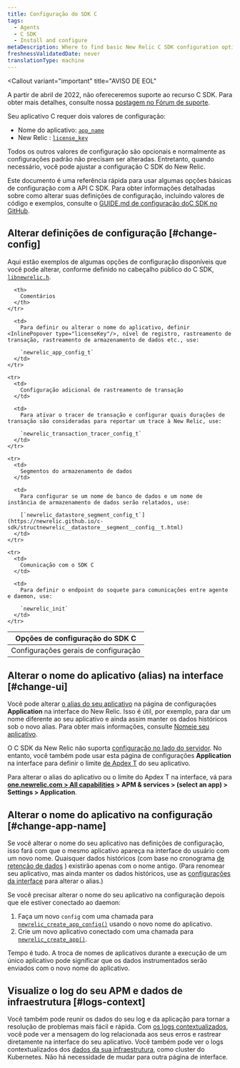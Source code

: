 ```yaml
---
title: Configuração do SDK C
tags:
  - Agents
  - C SDK
  - Install and configure
metaDescription: Where to find basic New Relic C SDK configuration options you can change to fine-tune monitoring of your app.
freshnessValidatedDate: never
translationType: machine
---
```


<Callout
  variant="important"
  title="AVISO DE EOL"
>
  A partir de abril de 2022, não ofereceremos suporte ao recurso C SDK. Para obter mais detalhes, consulte nossa [postagem no Fórum de suporte](https://discuss.newrelic.com/t/q1-bulk-eol-announcement-fy23/181744).
</Callout>

Seu aplicativo C requer dois valores de configuração:

* Nome do aplicativo: [`app_name`](https://newrelic.github.io/c-sdk/struct__newrelic__app__config__t.html#a0543f501cfec009c483be0c6d5d511f7)
* New Relic <InlinePopover type="licenseKey"/>: [`license_key`](https://newrelic.github.io/c-sdk/struct__newrelic__app__config__t.html#aac3c5f9a0e5da64836a806c47b954b71)

Todos os outros valores de configuração são opcionais e normalmente as configurações padrão não precisam ser alteradas. Entretanto, quando necessário, você pode ajustar a configuração <DNT>C SDK</DNT> do New Relic.

Este documento é uma referência rápida para usar algumas opções básicas de configuração com a API <DNT>C SDK</DNT>. Para obter informações detalhadas sobre como alterar suas definições de configuração, incluindo valores de código e exemplos, consulte o [GUIDE.md de configuração do<DNT>C SDK</DNT> no GitHub](https://github.com/newrelic/c-sdk/blob/master/GUIDE.md#configuration).

## Alterar definições de configuração [#change-config]

Aqui estão exemplos de algumas opções de configuração disponíveis que você pode alterar, conforme definido no cabeçalho público do C SDK, [`libnewrelic.h`](https://newrelic.github.io/c-sdk/libnewrelic_8h.html).

<table>
  <thead>
    <tr>
      <th style={{ width: "300px" }}>
        Opções de configuração do SDK C
      </th>

      <th>
        Comentários
      </th>
    </tr>
  </thead>

  <tbody>
    <tr>
      <td>
        Configurações gerais de configuração
      </td>

      <td>
        Para definir ou alterar o nome do aplicativo, definir <InlinePopover type="licenseKey"/>, nível de registro, rastreamento de transação, rastreamento de armazenamento de dados etc., use:

        `newrelic_app_config_t`
      </td>
    </tr>

    <tr>
      <td>
        Configuração adicional de rastreamento de transação
      </td>

      <td>
        Para ativar o tracer de transação e configurar quais durações de transação são consideradas para reportar um trace à New Relic, use:

        `newrelic_transaction_tracer_config_t`
      </td>
    </tr>

    <tr>
      <td>
        Segmentos do armazenamento de dados
      </td>

      <td>
        Para configurar se um nome de banco de dados e um nome de instância de armazenamento de dados serão relatados, use:

        [`newrelic_datastore_segment_config_t`](https://newrelic.github.io/c-sdk/structnewrelic__datastore__segment__config__t.html)
      </td>
    </tr>

    <tr>
      <td>
        Comunicação com o SDK C
      </td>

      <td>
        Para definir o endpoint do soquete para comunicações entre agente e daemon, use:

        `newrelic_init`
      </td>
    </tr>
  </tbody>
</table>

## Alterar o nome do aplicativo (alias) na interface [#change-ui]

Você pode alterar [o alias do seu aplicativo](/docs/agents/manage-apm-agents/app-naming/name-your-application#differences) na página de configurações <DNT>**Application**</DNT> na interface do New Relic. Isso é útil, por exemplo, para dar um nome diferente ao seu aplicativo e ainda assim manter os dados históricos sob o novo alias. Para obter mais informações, consulte [Nomeie seu aplicativo](/docs/agents/manage-apm-agents/app-naming/name-your-application).

O C SDK da New Relic não suporta [configuração no lado do servidor](/docs/agents/manage-apm-agents/configuration/server-side-agent-configuration). No entanto, você também pode usar esta página de configurações <DNT>**Application**</DNT> na interface para definir o limite [de Apdex T](/docs/apm/new-relic-apm/apdex/apdex-measure-user-satisfaction) do seu aplicativo.

Para alterar o alias do aplicativo ou o limite do Apdex T na interface, vá para <DNT>**[one.newrelic.com > All capabilities](https://one.newrelic.com/all-capabilities) &gt; APM &amp; services &gt; (select an app) &gt; Settings &gt; Application**</DNT>.

## Alterar o nome do aplicativo na configuração [#change-app-name]

Se você alterar o nome do seu aplicativo nas definições de configuração, isso fará com que o mesmo aplicativo apareça na interface do usuário com um novo nome. Quaisquer dados históricos (com base no cronograma [de retenção de dados](/docs/apm/new-relic-apm/maintenance/apm-data-retention) ) existirão apenas com o nome antigo. (Para renomear seu aplicativo, mas ainda manter os dados históricos, use as [configurações da interface](#change-ui) para alterar o alias.)

Se você precisar alterar o nome do seu aplicativo na configuração depois que ele estiver conectado ao daemon:

1. Faça um novo `config` com uma chamada para [`newrelic_create_app_config()`](https://newrelic.github.io/c-sdk/libnewrelic_8h.html#af067b3ff89a40b6fa417e18be5e847aa) usando o novo nome do aplicativo.
2. Crie um novo aplicativo conectado com uma chamada para [`newrelic_create_app()`](https://newrelic.github.io/c-sdk/libnewrelic_8h.html#a61dd90439ae3cc5060021f6ab4701132).

<Callout variant="caution">
  Tempo é tudo. A troca de nomes de aplicativos durante a execução de um único aplicativo pode significar que os dados instrumentados serão enviados com o novo nome do aplicativo.
</Callout>

## Visualize o log do seu APM e dados de infraestrutura [#logs-context]

Você também pode reunir os dados do seu log e da aplicação para tornar a resolução de problemas mais fácil e rápida. Com [os logs contextualizados](/docs/logs/logs-context/c-sdk-configure-logs-context/), você pode ver a mensagem do log relacionada aos seus erros e rastrear diretamente na interface do seu aplicativo. Você também pode ver o logs contextualizados dos [dados da sua infraestrutura](/docs/logs/forward-logs/forward-your-logs-using-infrastructure-agent/), como cluster do Kubernetes. Não há necessidade de mudar para outra página de interface.
